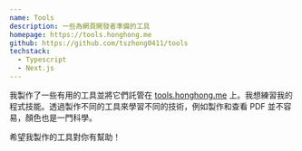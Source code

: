 ```yaml
---
name: Tools
description: 一些為網頁開發者準備的工具
homepage: https://tools.honghong.me
github: https://github.com/tszhong0411/tools
techstack:
  - Typescript
  - Next.js
---
```


我製作了一些有用的工具並將它們託管在 [tools.honghong.me](https://tools.honghong.me) 上。我想練習我的程式技能。透過製作不同的工具來學習不同的技術，例如製作和查看 PDF 並不容易，顏色也是一門科學。

希望我製作的工具對你有幫助！
